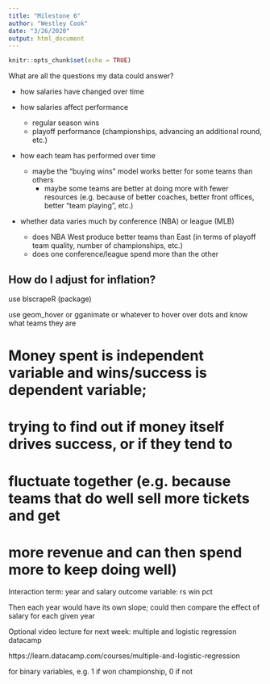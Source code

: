 ```yaml
---
title: "Milestone 6"
author: "Westley Cook"
date: "3/26/2020"
output: html_document
---
```


```r
knitr::opts_chunk$set(echo = TRUE)
```

What are all the questions my data could answer?

- how salaries have changed over time

- how salaries affect performance
  - regular season wins
  - playoff performance (championships, advancing an additional round, etc.)
    
- how each team has performed over time
  - maybe the "buying wins" model works better for some teams than others
    - maybe some teams are better at doing more with fewer resources (e.g. because of better
      coaches, better front offices, better "team playing", etc.)
      
- whether data varies much by conference (NBA) or league (MLB)
  - does NBA West produce better teams than East (in terms of playoff team quality,
    number of championships, etc.)
  - does one conference/league spend more than the other

## How do I adjust for inflation?

use blscrapeR (package)

use geom_hover or gganimate or whatever to hover over dots and know what teams they are

# Money spent is independent variable and wins/success is dependent variable;
# trying to find out if money itself drives success, or if they tend to
# fluctuate together (e.g. because teams that do well sell more tickets and get
# more revenue and can then spend more to keep doing well)

Interaction term: year and salary
outcome variable: rs win pct

Then each year would have its own slope; could then compare the effect of salary for each given year

Optional video lecture for next week: multiple and logistic regression datacamp

https://learn.datacamp.com/courses/multiple-and-logistic-regression

for binary variables, e.g. 1 if won championship, 0 if not

